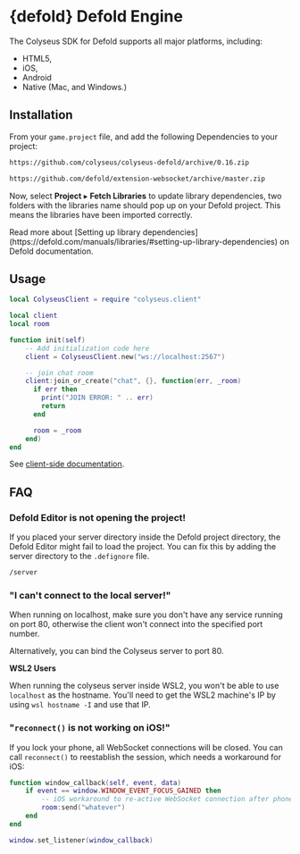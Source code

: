 
# {defold} Defold Engine

The Colyseus SDK for Defold supports all major platforms, including:

- HTML5,
- iOS,
- Android
- Native (Mac, and Windows.)

## Installation

From your `game.project` file, and add the following Dependencies to your project:

```txt copy
https://github.com/colyseus/colyseus-defold/archive/0.16.zip
```

```txt copy
https://github.com/defold/extension-websocket/archive/master.zip
```

Now, select **Project** ▸ **Fetch Libraries** to update library dependencies, two folders with the libraries name should pop up on your Defold project. This means the libraries have been imported correctly.

<Callout type="info">
    Read more about [Setting up library dependencies](https://defold.com/manuals/libraries/#setting-up-library-dependencies) on Defold documentation.
</Callout>


## Usage

```lua filename="main.lua"
local ColyseusClient = require "colyseus.client"

local client
local room

function init(self)
    -- Add initialization code here
    client = ColyseusClient.new("ws://localhost:2567")

    -- join chat room
    client:join_or_create("chat", {}, function(err, _room)
      if err then
        print("JOIN ERROR: " .. err)
        return
      end

      room = _room
    end)
end
```

See [client-side documentation](/client/).

## FAQ

### Defold Editor is not opening the project!

If you placed your server directory inside the Defold project directory, the Defold Editor might fail to load the project. You can fix this by adding the server directory to the `.defignore` file.

```txt filename=".defignore"
/server
```

### "I can't connect to the local server!"

When running on localhost, make sure you don't have any service running on port
80, otherwise the client won't connect into the specified port number.

Alternatively, you can bind the Colyseus server to port 80.

**WSL2 Users**

When running the colyseus server inside WSL2, you won't be able to use `localhost` as the hostname.
You'll need to get the WSL2 machine's IP by using `wsl hostname -I` and use that IP.

### "`reconnect()` is not working on iOS!"

If you lock your phone, all WebSocket connections will be closed. You can call `reconnect()` to reestablish the session, which needs a workaround for iOS:

```lua
function window_callback(self, event, data)
    if event == window.WINDOW_EVENT_FOCUS_GAINED then
        -- iOS workaround to re-active WebSocket connection after phone is unlocked
        room:send("whatever")
    end
end

window.set_listener(window_callback)
```
